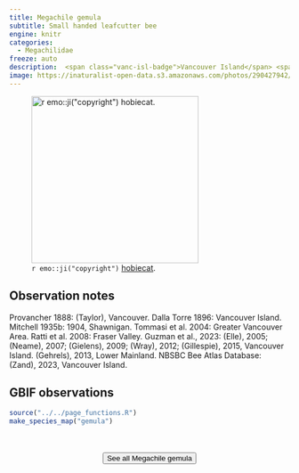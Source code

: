 ```yaml
---
title: Megachile gemula
subtitle: Small handed leafcutter bee
engine: knitr
categories:
  - Megachilidae
freeze: auto
description:  <span class="vanc-isl-badge">Vancouver Island</span> <span class="lower-mainland-badge">Lower Mainland</span>
image: https://inaturalist-open-data.s3.amazonaws.com/photos/290427942/large.jpg
---
```

![`r emo::ji("copyright")` [hobiecat ](https://inaturalist.ca/photos/290427942).](https://inaturalist-open-data.s3.amazonaws.com/photos/290427942/large.jpg){height=300}

## Observation notes  
Provancher 1888: (Taylor), <span class="hl-place-name">Vancouver</span>. Dalla Torre 1896: <span class="hl-place-name"><span class="hl-place-name"><span class="hl-place-name">Vancouver</span> Is</span>land</span>. Mitchell 1935b: 1904, <span class="hl-place-name">Shawnigan</span>. Tommasi et al. 2004: <span class="hl-place-name"><span class="hl-place-name">Greater <span class="hl-place-name">Vancouver</span></span> Area</span>. Ratti et al. 2008: <span class="hl-place-name">Fraser Valley</span>. Guzman et al., 2023: (Elle), 2005; (Neame), 2007; (Gielens), 2009; (Wray), 2012; (Gillespie), 2015, <span class="hl-place-name"><span class="hl-place-name"><span class="hl-place-name">Vancouver</span> Is</span>land</span>. (Gehrels), 2013, <span class="hl-place-name">Lower Mainland</span>. NBSBC Bee Atlas Database: (Zand), 2023, <span class="hl-place-name"><span class="hl-place-name"><span class="hl-place-name">Vancouver</span> Is</span>land</span>.

## GBIF observations  


```r
source("../../page_functions.R")
make_species_map("gemula")
```
<br><br>
<center>


<a href="https://www.zoology.ubc.ca/entomology/main/Hymenoptera/Megachilidae/Megachile%20gemula.php"><button type="button" class="btn btn-secondary">See all Megachile gemula <i class="fa-solid fa-arrow-up-right-from-square"></i> </button></a>
</center>
